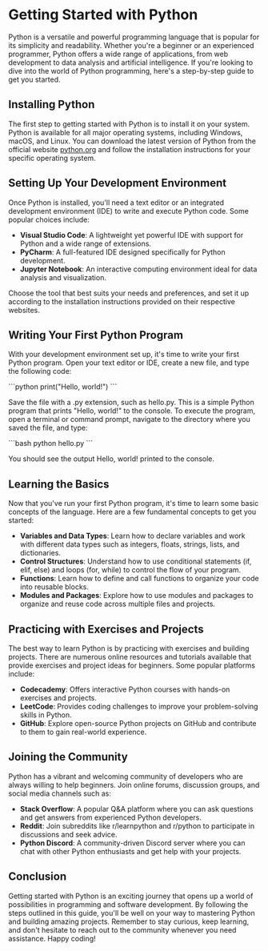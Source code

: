 
<BlogLayout>

# Getting Started with Python

Python is a versatile and powerful programming language that is popular for its simplicity and readability. Whether you're a beginner or an experienced programmer, Python offers a wide range of applications, from web development to data analysis and artificial intelligence. If you're looking to dive into the world of Python programming, here's a step-by-step guide to get you started.

## Installing Python

The first step to getting started with Python is to install it on your system. Python is available for all major operating systems, including Windows, macOS, and Linux. You can download the latest version of Python from the official website [python.org](https://www.python.org/) and follow the installation instructions for your specific operating system.

## Setting Up Your Development Environment

Once Python is installed, you'll need a text editor or an integrated development environment (IDE) to write and execute Python code. Some popular choices include:

- **Visual Studio Code**: A lightweight yet powerful IDE with support for Python and a wide range of extensions.
- **PyCharm**: A full-featured IDE designed specifically for Python development.
- **Jupyter Notebook**: An interactive computing environment ideal for data analysis and visualization.

Choose the tool that best suits your needs and preferences, and set it up according to the installation instructions provided on their respective websites.

## Writing Your First Python Program

With your development environment set up, it's time to write your first Python program. Open your text editor or IDE, create a new file, and type the following code:

\`\`\`python
print("Hello, world!")
\`\`\`

Save the file with a .py extension, such as hello.py. This is a simple Python program that prints "Hello, world!" to the console. To execute the program, open a terminal or command prompt, navigate to the directory where you saved the file, and type:

\`\`\`bash
python hello.py
\`\`\`

You should see the output Hello, world! printed to the console.

## Learning the Basics

Now that you've run your first Python program, it's time to learn some basic concepts of the language. Here are a few fundamental concepts to get you started:

- **Variables and Data Types**: Learn how to declare variables and work with different data types such as integers, floats, strings, lists, and dictionaries.
- **Control Structures**: Understand how to use conditional statements (if, elif, else) and loops (for, while) to control the flow of your program.
- **Functions**: Learn how to define and call functions to organize your code into reusable blocks.
- **Modules and Packages**: Explore how to use modules and packages to organize and reuse code across multiple files and projects.

## Practicing with Exercises and Projects

The best way to learn Python is by practicing with exercises and building projects. There are numerous online resources and tutorials available that provide exercises and project ideas for beginners. Some popular platforms include:

- **Codecademy**: Offers interactive Python courses with hands-on exercises and projects.
- **LeetCode**: Provides coding challenges to improve your problem-solving skills in Python.
- **GitHub**: Explore open-source Python projects on GitHub and contribute to them to gain real-world experience.

## Joining the Community

Python has a vibrant and welcoming community of developers who are always willing to help beginners. Join online forums, discussion groups, and social media channels such as:

- **Stack Overflow**: A popular Q&A platform where you can ask questions and get answers from experienced Python developers.
- **Reddit**: Join subreddits like r/learnpython and r/python to participate in discussions and seek advice.
- **Python Discord**: A community-driven Discord server where you can chat with other Python enthusiasts and get help with your projects.

## Conclusion

Getting started with Python is an exciting journey that opens up a world of possibilities in programming and software development. By following the steps outlined in this guide, you'll be well on your way to mastering Python and building amazing projects. Remember to stay curious, keep learning, and don't hesitate to reach out to the community whenever you need assistance. Happy coding!

</BlogLayout>
